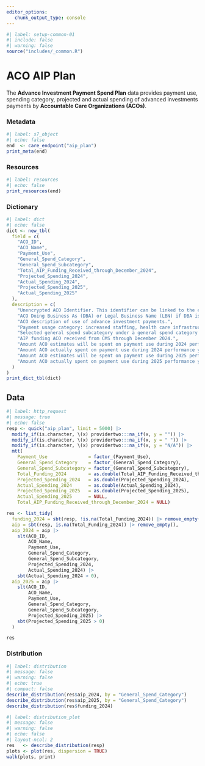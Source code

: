 ```yaml
---
editor_options: 
   chunk_output_type: console
---
```


```r
#| label: setup-common-01
#| include: false
#| warning: false
source("includes/_common.R")
```

# ACO AIP Plan {#sec-aip}

The __Advance Investment Payment Spend Plan__ data provides payment use, spending category, projected and actual spending of advanced investments payments by __Accountable Care Organizations (ACOs)__.

### Metadata

```r
#| label: s7_object
#| echo: false
end  <- care_endpoint("aip_plan")
print_meta(end)
```

### Resources

```r
#| label: resources
#| echo: false
print_resources(end)
```

### Dictionary

```r
#| label: dict
#| echo: false
dict <- new_tbl(
  field = c(
    "ACO_ID", 
    "ACO_Name", 
    "Payment_Use", 
    "General_Spend_Category", 
    "General_Spend_Subcategory", 
    "Total_AIP_Funding_Received_through_December_2024", 
    "Projected_Spending_2024", 
    "Actual_Spending_2024", 
    "Projected_Spending_2025",
    "Actual_Spending_2025"
  ),
  description = c(
    "Unencrypted ACO Identifier. This identifier can be linked to the encrypted ACO identifier used for prior performance years (PY) using the ACO ID Crosswalk available at https://www.cms.gov/Medicare/Medicare-Fee-for-ServicePayment/sharedsavingsprogram/program-data.", 
    "ACO Doing Business As (DBA) or Legal Business Name (LBN) if DBA is not available.", 
    "ACO description of use of advance investment payments.", 
    "Payment usage category: increased staffing, health care infrastructure, or the provision of accountable care for underserved beneficiaries.", 
    "Selected general spend subcategory under a general spend category payment use falls under.", 
    "AIP funding ACO received from CMS through December 2024.", 
    "Amount ACO estimates will be spent on payment use during 2024 performance year.", 
    "Amount ACO actually spent on payment use during 2024 performance year.", 
    "Amount ACO estimates will be spent on payment use during 2025 performance year.",
    "Amount ACO actually spent on payment use during 2025 performance year."
  )
)
print_dict_tbl(dict)
```

## Data

```r
#| label: http_request
#| message: true
#| echo: false
resp <- quick("aip_plan", limit = 5000) |> 
  modify_if(is.character, \(x) providertwo:::na_if(x, y = "")) |>
  modify_if(is.character, \(x) providertwo:::na_if(x, y = " ")) |>
  modify_if(is.character, \(x) providertwo:::na_if(x, y = "N/A")) |>
  mtt(
    Payment_Use               = factor_(Payment_Use),
    General_Spend_Category    = factor_(General_Spend_Category),
    General_Spend_Subcategory = factor_(General_Spend_Subcategory),
    Total_Funding_2024        = as.double(Total_AIP_Funding_Received_through_December_2024),
    Projected_Spending_2024   = as.double(Projected_Spending_2024),
    Actual_Spending_2024      = as.double(Actual_Spending_2024),
    Projected_Spending_2025   = as.double(Projected_Spending_2025),
    Actual_Spending_2025      = NULL,
    Total_AIP_Funding_Received_through_December_2024 = NULL)

res <- list_tidy(
  funding_2024 = sbt(resp, !is.na(Total_Funding_2024)) |> remove_empty(),
  aip = sbt(resp, is.na(Total_Funding_2024)) |> remove_empty(),
  aip_2024 = aip |> 
    slt(ACO_ID, 
        ACO_Name, 
        Payment_Use, 
        General_Spend_Category, 
        General_Spend_Subcategory,
        Projected_Spending_2024, 
        Actual_Spending_2024) |> 
    sbt(Actual_Spending_2024 > 0),
  aip_2025 = aip |> 
    slt(ACO_ID, 
        ACO_Name, 
        Payment_Use, 
        General_Spend_Category, 
        General_Spend_Subcategory,
        Projected_Spending_2025) |> 
    sbt(Projected_Spending_2025 > 0)
  )

res
```

### Distribution

```r
#| label: distribution
#| message: false
#| warning: false
#| echo: true
#| compact: false
describe_distribution(res$aip_2024, by = "General_Spend_Category")
describe_distribution(res$aip_2025, by = "General_Spend_Category")
describe_distribution(res$funding_2024)
```

```r
#| label: distribution_plot
#| message: false
#| warning: false
#| echo: false
#| layout-ncol: 2
res   <- describe_distribution(resp)
plots <- plot(res, dispersion = TRUE)
walk(plots, print)
```
